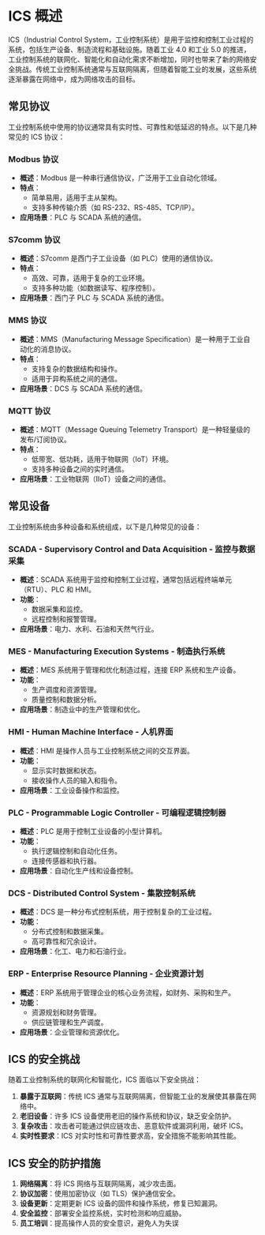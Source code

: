 # ICS 概述

ICS（Industrial Control System，工业控制系统）是用于监控和控制工业过程的系统，包括生产设备、制造流程和基础设施。随着工业 4.0 和工业 5.0 的推进，工业控制系统的联网化、智能化和自动化需求不断增加，同时也带来了新的网络安全挑战。传统工业控制系统通常与互联网隔离，但随着智能工业的发展，这些系统逐渐暴露在网络中，成为网络攻击的目标。

## 常见协议

工业控制系统中使用的协议通常具有实时性、可靠性和低延迟的特点。以下是几种常见的 ICS 协议：

### Modbus 协议

- **概述**：Modbus 是一种串行通信协议，广泛用于工业自动化领域。
- **特点**：
  - 简单易用，适用于主从架构。
  - 支持多种传输介质（如 RS-232、RS-485、TCP/IP）。
- **应用场景**：PLC 与 SCADA 系统的通信。

### S7comm 协议

- **概述**：S7comm 是西门子工业设备（如 PLC）使用的通信协议。
- **特点**：
  - 高效、可靠，适用于复杂的工业环境。
  - 支持多种功能（如数据读写、程序控制）。
- **应用场景**：西门子 PLC 与 SCADA 系统的通信。

### MMS 协议

- **概述**：MMS（Manufacturing Message Specification）是一种用于工业自动化的消息协议。
- **特点**：
  - 支持复杂的数据结构和操作。
  - 适用于异构系统之间的通信。
- **应用场景**：DCS 与 SCADA 系统的通信。

### MQTT 协议

- **概述**：MQTT（Message Queuing Telemetry Transport）是一种轻量级的发布/订阅协议。
- **特点**：
  - 低带宽、低功耗，适用于物联网（IoT）环境。
  - 支持多种设备之间的实时通信。
- **应用场景**：工业物联网（IIoT）设备之间的通信。

## 常见设备

工业控制系统由多种设备和系统组成，以下是几种常见的设备：

### SCADA - Supervisory Control and Data Acquisition - 监控与数据采集

- **概述**：SCADA 系统用于监控和控制工业过程，通常包括远程终端单元（RTU）、PLC 和 HMI。
- **功能**：
  - 数据采集和监控。
  - 远程控制和报警管理。
- **应用场景**：电力、水利、石油和天然气行业。

### MES - Manufacturing Execution Systems - 制造执行系统

- **概述**：MES 系统用于管理和优化制造过程，连接 ERP 系统和生产设备。
- **功能**：
  - 生产调度和资源管理。
  - 质量控制和数据分析。
- **应用场景**：制造业中的生产管理和优化。

### HMI - Human Machine Interface - 人机界面

- **概述**：HMI 是操作人员与工业控制系统之间的交互界面。
- **功能**：
  - 显示实时数据和状态。
  - 接收操作人员的输入和指令。
- **应用场景**：工业设备操作和监控。

### PLC - Programmable Logic Controller - 可编程逻辑控制器

- **概述**：PLC 是用于控制工业设备的小型计算机。
- **功能**：
  - 执行逻辑控制和自动化任务。
  - 连接传感器和执行器。
- **应用场景**：自动化生产线和设备控制。

### DCS - Distributed Control System - 集散控制系统

- **概述**：DCS 是一种分布式控制系统，用于控制复杂的工业过程。
- **功能**：
  - 分布式控制和数据采集。
  - 高可靠性和冗余设计。
- **应用场景**：化工、电力和石油行业。

### ERP - Enterprise Resource Planning - 企业资源计划

- **概述**：ERP 系统用于管理企业的核心业务流程，如财务、采购和生产。
- **功能**：
  - 资源规划和财务管理。
  - 供应链管理和生产调度。
- **应用场景**：企业管理和资源优化。

## ICS 的安全挑战

随着工业控制系统的联网化和智能化，ICS 面临以下安全挑战：

1. **暴露于互联网**：传统 ICS 通常与互联网隔离，但智能工业的发展使其暴露在网络中。
2. **老旧设备**：许多 ICS 设备使用老旧的操作系统和协议，缺乏安全防护。
3. **复杂攻击**：攻击者可能通过供应链攻击、恶意软件或漏洞利用，破坏 ICS。
4. **实时性要求**：ICS 对实时性和可靠性要求高，安全措施不能影响其性能。

## ICS 安全的防护措施

1. **网络隔离**：将 ICS 网络与互联网隔离，减少攻击面。
2. **协议加密**：使用加密协议（如 TLS）保护通信安全。
3. **设备更新**：定期更新 ICS 设备的固件和操作系统，修复已知漏洞。
4. **安全监控**：部署安全监控系统，实时检测和响应威胁。
5. **员工培训**：提高操作人员的安全意识，避免人为失误
